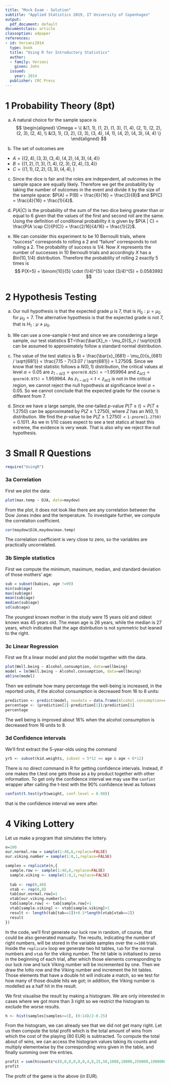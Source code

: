 ---
title: "Mock Exam - Solution"
subtitle: "Applied Statistics 2019, IT University of Copenhagen"
output:
  pdf_document: default
documentclass: article
classoption: a4paper
references:
- id: Verzani2014
  type: book
  title: "Using R for Introductory Statistics"
  author:
  - family: Verzani
    given: John
  issued:
    year: 2014
  publisher: CRC Press
---

# 1 Probability Theory (8pt)

(a) A natural choice for the sample space is 
$$
\begin{aligned}
    \Omega = \{ &(1, 1), (1, 2), (1, 3), (1, 4), (2, 1), (2, 2), (2, 3), (2, 4), \\
                &(3, 1), (3, 2), (3, 3), (3, 4), (4, 1), (4, 2), (4, 3), (4, 4) \}
\end{aligned}
$$

(b) The set of outcomes are

  * $A = \{ (2,4), (3,3), (3,4), (4, 2), (4, 3), (4,4) \}$
  * $B = \{ (1, 2), (1, 3), (1, 4), (2, 3), (2, 4), (3, 4) \}$
  * $C = \{ (1, 1), (2, 2), (3, 3), (4, 4), \}$

(c) Since the dice is fair and the roles are independent, all outcomes in the sample space are equally likely. Therefore we get the probability by taking the number of outcomes in the event and divide it by the size of the sample space: $P(A) = P(B) = \frac{6}{16} = \frac{3}{8}$ and $P(C) =  \frac{4}{16} = \frac{1}{4}$.

(d) $P(A | C)$ is the probability of the sum of the two dice being greater than or equal to 6 given that the values of the first and second roll are the same. Using the definition of conditional probability it is given by $P(A | C) = \frac{P(A \cap C)}{P(C)} = \frac{2/16}{4/16} = \frac{1}{2}$.

(e) We can consider this experiment to be 10 Bernoulli trials, where "success" corresponds to rolling a 2 and "failure" corresponds to not rolling a 2. The probability of success is $1/4$. Now $X$ represents the number of successes in 10 Bernoulli trials and accordingly $X$ has a $Bin(10, 1/4)$ distribution. Therefore the probability of rolling 2 exactly 5 times is
$$
P(X=5) = \binom{10}{5} \cdot (1/4)^{5} \cdot (3/4)^{5} = 0.0583992
$$


# 2 Hypothesis Testing

(a) Our null hypothesis is that the expected grade $\mu$ is 7, that is $H_0 : \mu = \mu_0$ for $\mu_0=7$. The alternative hypothesis is that the expected grade is not 7, that is $H_1 : \mu \neq \mu_0$.

(b) We can use a one-sample $t$-test and since we are considering a large sample, our test statistics $T=\frac{\bar{X}_n - \mu_0}{S_n / \sqrt{n}}$ can be assumed to approximately follow a standard normal distribution.

(c) The value of the test statics is $t = \frac{\bar{x}_{681} - \mu_0}{s_{681} / \sqrt{681}} = \frac{7.15 - 7}{3.07 / \sqrt{681}} = 1.2750$. Since we know that test statistic follows a $N(0,1)$
distribution, the critical values at level $\alpha=0.05$ are $z_{1-\alpha/2} = \texttt{qnorm(0.025)} = -1.959964$ and $z_{\alpha/2} = \texttt{qnorm(0.975)} = 1.959964$. As $z_{1-\alpha/2} < t < z_{\alpha/2}$ is not in the critical region, we cannot reject the null hypothesis at significance level $\alpha=0.05$. So we cannot conclude that the expected grade for the course is different from 7.

(d) Since we have a large sample, the one-tailed $p$-value $P(T \geq t) = P(T \geq 1.2750)$ can be approximated by $P(Z \geq 1.2750)$, where $Z$ has an $N(0,1)$ distribution. We find the $p$-value to be $P(Z \geq 1.2750) = \texttt{1-pnorm(1.2750)} = 0.1011$. As we in $1/10$ cases expect to see a test statics at least this extreme, the evidence is very weak. That is also why we reject the null hypothesis.

# 3 Small R Questions

```{r, message=FALSE, warning=FALSE, include=FALSE}
require("UsingR")
```

### 3a Correlation

First we plot the data:

```{r}
plot(max.temp ~ DJA, data=maydow)
```

From the plot, it does not look like there are any correlation between the Dow Jones index and the temperature. To investigate further, we compute the correlation coefficient. 

```{r}
cor(maydow$DJA,maydow$max.temp)
```

The correlation coefficient is very close to zero, so the variables are practically uncorrelated. 

### 3b Simple statistics

First we compute the minimum, maximum, median, and standard deviation of those mothers' age:

```{r}
sub = subset(babies, age !=99)
min(sub$age)
max(sub$age)
mean(sub$age)
median(sub$age)
sd(sub$age)
```

The youngest known mother in the study were 15 years old and oldest known was 45 years old. The mean age is 26 years, while the median is 27 years, which indicates that the age distribution is not symmetric but leaned to the right. 

### 3c Linear Regression

First we fit a linear model and plot the model together with the data.

```{r}
plot(Well.being ~ Alcohol.consumption, data=wellbeing)
model = lm(Well.being ~ Alcohol.consumption, data=wellbeing)
abline(model)
```

Then we estimate how many percentage the well-being is increased, in the reported units, if the alcohol consumption is decreased from 16 to 8 units:

```{r}
prediction <- predict(model, newdata = data.frame(Alcohol.consumption=c(16,8)))
percentage <- (prediction[2]-prediction[1])/prediction[1]
percentage
```

The well being is improved about 16% when the alcohol consumption is decreased from 16 units to 8. 

### 3d Confidence intervals 

We'll first extract the 5-year-olds using the command

```{r}
yr5 <- subset(kid.weights, subset = 5*12 <= age & age < 6*12)
```

There is no direct command in R for getting confidence intervals. Instead, if one makes the t.test one gets those as a by product together with other information. To get only the confidence interval we may use the `confint` wrapper after calling the t-test with the 90% confidence level as follows

```{r}
confint(t.test(yr5$weight, conf.level = 0.90))
```
that is the confidence interval we were after.

# 4 Viking Lottery

Let us make a program that simulates the lottery.  

```{r}
n=100
our.normal.row = sample(1:48,6,replace=FALSE)
our.viking.number = sample(1:8,1,replace=FALSE)

samples = replicate(n,{
  sample.row <- sample(1:48,6,replace=FALSE)
  sample.viking <- sample(1:8,1,replace=FALSE)
  
  tab <- rep(0,48)
  vtab <- rep(0,8)
  tab[our.normal.row]=1
  vtab[our.viking.number]=1
  tab[sample.row] <- tab[sample.row]+1
  vtab[sample.viking] <- vtab[sample.viking]+1
  result <- length(tab[tab==2])+0.5*length(vtab[vtab==2])
  result
})
```

In the code, we'll first generate our luck row in random, of course, that could be also generated manually. The results, indicating the number of right numbers, will be stored in the variable samples over the `n=100` trials. Inside the `replicate` loop we generate two hit tables, `tab` for the normal numbers and `vtab` for the viking number. The hit table is initialised to zeros in the beginning of each trial, after which those elements corresponding to our luck row and luck Viking number will be incremented by one. Then we draw the lotto row and the Viking number and increment the hit tables. Those elements that have a double hit will indicate a match, so we test for how many of those double hits we got; in addition, the Viking number is modelled as a half hit in the result. 

We first visualise the result by making a histogram. We are only interested in cases where we got more than 3 right so we restrict the histogram to exclude the worse results.  

```{r}
h <- hist(samples[samples>=3], (0:14)/2-0.25)
```

From the histogram, we can already see that we did not get many right. Let us then compute the total profit which is the total amount of wins from which the cost of the playing (80 EUR) is subtracted. To compute the total about of wins, we can access the histogram values taking its counts and multiply elementwise by the corresponding wins given in the table, and finally summing over the entries.   

```{r}
profit = sum(h$counts*c(0,0,0,0,0,0,4,8,25,50,1000,10000,250000,1000000)) - n*0.8
profit
```

The profit of the game is the above (in EUR).
